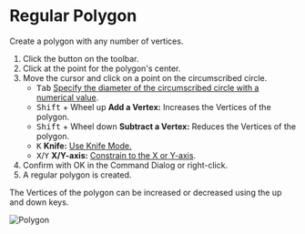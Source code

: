 
# Regular Polygon

<Reference shortcut='' command='Polygon' button='Toolbar' />

Create a polygon with any number of vertices.

1. Click the button <ButtonIcon type="button-regular-polygon" /> on the toolbar.
2. Click at the point for the polygon's center.
3. Move the cursor and click on a point on the circumscribed circle.
   - <kbd>Tab</kbd> [Specify the diameter of the circumscribed circle with a numerical value](./sketching-essentials#specify-dimensions-numerically).
   - <kbd>Shift</kbd> + Wheel up **Add a Vertex:** Increases the Vertices of the polygon.
   - <kbd>Shift</kbd> + Wheel down **Subtract a Vertex:** Reduces the Vertices of the polygon.
   - <kbd>K</kbd> **Knife:** [Use Knife Mode.](./sketching-essentials#use-knife-mode) 
   - <kbd>X</kbd>/<kbd>Y</kbd> **X/Y-axis:** [Constrain to the X or Y-axis](./sketching-essentials#constrain-to-an-axis).
4. Confirm with OK in the Command Dialog or right-click.
5. A regular polygon is created.

<Callout type="info" emoji="💡">
   The Vertices of the polygon can be increased or decreased using the up and down keys.
</Callout>

![Polygon](/img/polygon.gif)














